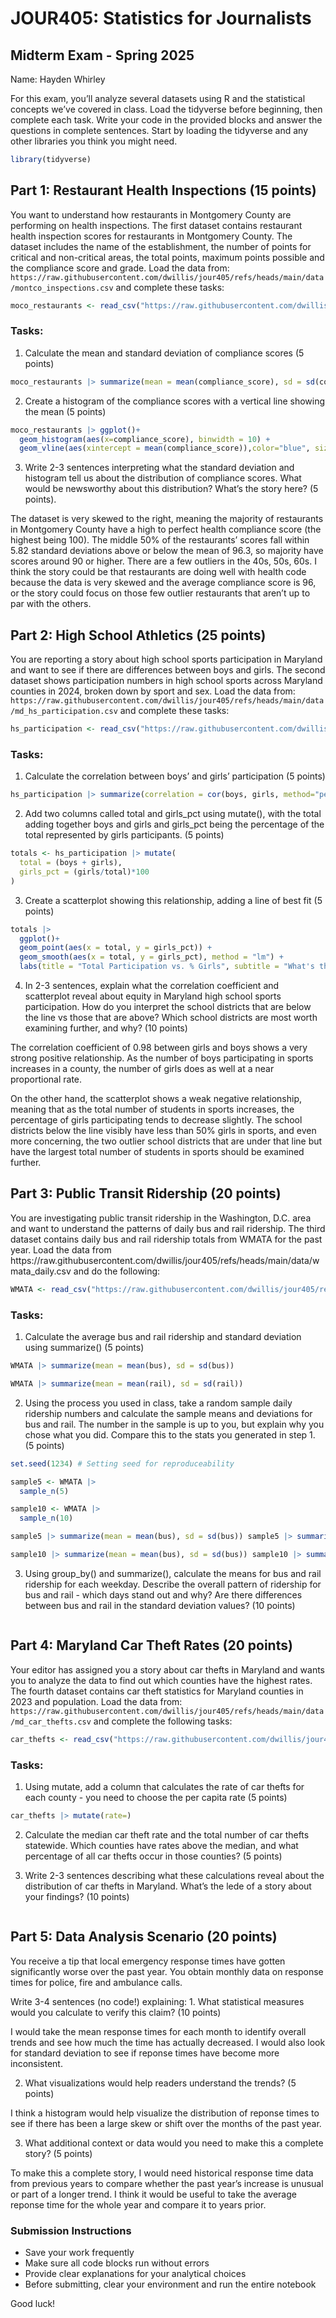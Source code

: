 # JOUR405: Statistics for Journalists
## Midterm Exam - Spring 2025

Name: Hayden Whirley

For this exam, you'll analyze several datasets using R and the statistical concepts we've covered in class. Load the tidyverse before beginning, then complete each task. Write your code in the provided blocks and answer the questions in complete sentences. Start by loading the tidyverse and any other libraries you think you might need.

```r
library(tidyverse)
```


## Part 1: Restaurant Health Inspections (15 points)

You want to understand how restaurants in Montgomery County are performing on health inspections. The first dataset contains restaurant health inspection scores for restaurants in Montgomery County. The dataset includes the name of the establishment, the number of points for critical and non-critical areas, the total points, maximum points possible and the compliance score and grade. Load the data from: `https://raw.githubusercontent.com/dwillis/jour405/refs/heads/main/data/montco_inspections.csv` and complete these tasks:
```r
moco_restaurants <- read_csv("https://raw.githubusercontent.com/dwillis/jour405/refs/heads/main/data/montco_inspections.csv")
```

### Tasks:
1. Calculate the mean and standard deviation of compliance scores (5 points)
```r
moco_restaurants |> summarize(mean = mean(compliance_score), sd = sd(compliance_score))

```

2. Create a histogram of the compliance scores with a vertical line showing the mean (5 points)
```r
moco_restaurants |> ggplot()+
  geom_histogram(aes(x=compliance_score), binwidth = 10) +
  geom_vline(aes(xintercept = mean(compliance_score)),color="blue", size =1)
```

3. Write 2-3 sentences interpreting what the standard deviation and histogram tell us about the distribution of compliance scores. What would be newsworthy about this distribution? What's the story here? (5 points).

The dataset is very skewed to the right, meaning the majority of restaurants in Montgomery County have a high to perfect health compliance score (the highest being 100). The middle 50% of the restaurants' scores fall within 5.82 standard deviations above or below the mean of 96.3, so majority have scores around 90 or higher. There are a few outliers in the 40s, 50s, 60s. I think the story could be that restaurants are doing well with health code because the data is very skewed and the average compliance score is 96, or the story could focus on those few outlier restaurants that aren't up to par with the others.

## Part 2: High School Athletics (25 points)

You are reporting a story about high school sports participation in Maryland and want to see if there are differences between boys and girls. The second dataset shows participation numbers in high school sports across Maryland counties in 2024, broken down by sport and sex. Load the data from: `https://raw.githubusercontent.com/dwillis/jour405/refs/heads/main/data/md_hs_participation.csv` and complete these tasks:

```r
hs_participation <- read_csv("https://raw.githubusercontent.com/dwillis/jour405/refs/heads/main/data/md_hs_participation.csv")
```

### Tasks:
1. Calculate the correlation between boys' and girls' participation (5 points)
```r
hs_participation |> summarize(correlation = cor(boys, girls, method="pearson"))
```


2. Add two columns called total and girls_pct using mutate(), with the total adding together boys and girls and girls_pct being the percentage of the total represented by girls participants. (5 points)
```r
totals <- hs_participation |> mutate(
  total = (boys + girls), 
  girls_pct = (girls/total)*100
)
```


3. Create a scatterplot showing this relationship, adding a line of best fit (5 points)
```r
totals |> 
  ggplot()+
  geom_point(aes(x = total, y = girls_pct)) +
  geom_smooth(aes(x = total, y = girls_pct), method = "lm") +
  labs(title = "Total Participation vs. % Girls", subtitle = "What's the relationship?",  x = "total", y = "girls_pct")

```


4. In 2-3 sentences, explain what the correlation coefficient and scatterplot reveal about equity in Maryland high school sports participation. How do you interpret the school districts that are below the line vs those that are above? Which school districts are most worth examining further, and why? (10 points)

The correlation coefficient of 0.98 between girls and boys shows a very strong positive relationship. As the number of boys participating in sports increases in a county, the number of girls does as well at a near proportional rate.

On the other hand, the scatterplot shows a weak negative relationship, meaning that as the total number of students in sports increases, the percentage of girls participating tends to decrease slightly. The school districts below the line visibly have less than 50% girls in sports, and even more concerning, the two outlier school districts that are under that line but have the largest total number of students in sports should be examined further.


## Part 3: Public Transit Ridership (20 points)

You are investigating public transit ridership in the Washington, D.C. area and want to understand the patterns of daily bus and rail ridership. The third dataset contains daily bus and rail ridership totals from WMATA for the past year. Load the data from https://raw.githubusercontent.com/dwillis/jour405/refs/heads/main/data/wmata_daily.csv and do the following:
```r
WMATA <- read_csv("https://raw.githubusercontent.com/dwillis/jour405/refs/heads/main/data/wmata_daily.csv")
```

### Tasks:
1. Calculate the average bus and rail ridership and standard deviation using summarize() (5 points)
```r
WMATA |> summarize(mean = mean(bus), sd = sd(bus))

WMATA |> summarize(mean = mean(rail), sd = sd(rail))
```

2. Using the process you used in class, take a random sample daily ridership numbers and calculate the sample means and deviations for bus and rail. The number in the sample is up to you, but explain why you chose what you did. Compare this to the stats you generated in step 1. (5 points)
```r
set.seed(1234) # Setting seed for reproduceability

sample5 <- WMATA |>
  sample_n(5)

sample10 <- WMATA |>
  sample_n(10)

```

```r
sample5 |> summarize(mean = mean(bus), sd = sd(bus)) sample5 |> summarize(mean = mean(rail), sd = sd(rail))

sample10 |> summarize(mean = mean(bus), sd = sd(bus)) sample10 |> summarize(mean = mean(rail), sd = sd(rail))
```


3. Using group_by() and summarize(), calculate the means for bus and rail ridership for each weekday. Describe the overall pattern of ridership for bus and rail - which days stand out and why? Are there differences between bus and rail in the standard deviation values? (10 points)

```r

```



## Part 4: Maryland Car Theft Rates (20 points)

Your editor has assigned you a story about car thefts in Maryland and wants you to analyze the data to find out which counties have the highest rates. The fourth dataset contains car theft statistics for Maryland counties in 2023 and population. Load the data from: `https://raw.githubusercontent.com/dwillis/jour405/refs/heads/main/data/md_car_thefts.csv` and complete the following tasks:
```r
car_thefts <- read_csv("https://raw.githubusercontent.com/dwillis/jour405/refs/heads/main/data/md_car_thefts.csv")
```

### Tasks:
1. Using mutate, add a column that calculates the rate of car thefts for each county - you need to choose the per capita rate (5 points)
```r
car_thefts |> mutate(rate=)
```


2. Calculate the median car theft rate and the total number of car thefts statewide. Which counties have rates above the median, and what percentage of all car thefts occur in those counties? (5 points)


3. Write 2-3 sentences describing what these calculations reveal about the distribution of car thefts in Maryland. What's the lede of a story about your findings? (10 points)


```r

```

## Part 5: Data Analysis Scenario (20 points)

You receive a tip that local emergency response times have gotten significantly worse over the past year. You obtain monthly data on response times for police, fire and ambulance calls.

Write 3-4 sentences (no code!) explaining:
1. What statistical measures would you calculate to verify this claim? (10 points)

I would take the mean response times for each month to identify overall trends and see how much the time has actually decreased. I would also look for standard deviation to see if reponse times have become more inconsistent.

2. What visualizations would help readers understand the trends? (5 points)

I think a histogram would help visualize the distribution of reponse times to see if there has been a large skew or shift over the months of the past year.

3. What additional context or data would you need to make this a complete story? (5 points)

To make this a complete story, I would need historical response time data from previous years to compare whether the past year's increase is unusual or part of a longer trend. I think it would be useful to take the average reponse time for the whole year and compare it to years prior.


### Submission Instructions
- Save your work frequently
- Make sure all code blocks run without errors
- Provide clear explanations for your analytical choices
- Before submitting, clear your environment and run the entire notebook

Good luck!

